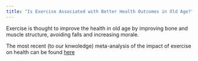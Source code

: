 ```yaml
---
title: "Is Exercise Associated with Better Health Outcomes in Old Age?"
---
```


Exercise is thought to improve the health in old age by improving bone and muscle structure, avoiding falls and increasing morale.

The most recent (to our knwoledge) meta-analysis of the impact of exercise on health can be found [here](https://doi.org/10.1001/jamainternmed.2018.5406) 